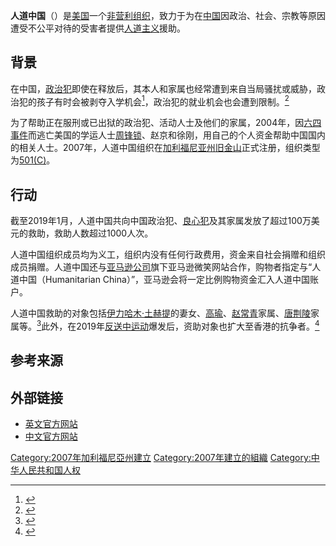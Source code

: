 {{Infobox organization
|name = 人道中国
|established = {{start date and age|2007|02|06}}
|founder = [[周锋锁|周锋锁]]、赵京、徐刚
|headquarters = [[美国|美国]][[加利福尼亚州|加利福尼亚州]][[旧金山|旧金山]]
|location = 160 Maidenhair Ct., San Ramon, CA 94582 USA
|website = {{url|https://h-china.org/中文/}}
}}
'''人道中国'''（{{lang-en|Humanitarian China}}）是[[美国|美国]]一个[[非营利组织|非营利组织]]，致力于为在[[中華人民共和國|中国]]因政治、社会、宗教等原因遭受不公平对待的受害者提供[[人道主义|人道主义]]援助。

== 背景 ==

在中国，[[政治犯|政治犯]]即使在释放后，其本人和家属也经常遭到来自当局骚扰或威胁，政治犯的孩子有时会被剥夺入学机会<ref>{{cite news |title=中国2019年人权报告 |url=https://china.usembassy-china.org.cn/zh/2019-hr-rp-zh/ |accessdate=2021-04-07 |work=U.S. Mission China |date=2020-10-26 |archive-date=2021-04-23 |archive-url=https://web.archive.org/web/20210423035813/https://china.usembassy-china.org.cn/zh/2019-hr-rp-zh/ |dead-url=no }}</ref>，政治犯的就业机会也会遭到限制。<ref>{{cite news |title=中国2018年人权报告 |url=https://china.usembassy-china.org.cn/zh/china-2018-human-rights-report/ |accessdate=2021-04-07 |work=U.S. Mission China |date=2019-04-17 |archive-date=2021-04-02 |archive-url=https://web.archive.org/web/20210402064325/https://china.usembassy-china.org.cn/zh/china-2018-human-rights-report/ |dead-url=no }}</ref>

为了帮助正在服刑或已出狱的政治犯、活动人士及他们的家属，2004年，因[[六四事件|六四事件]]而逃亡美国的学运人士[[周锋锁|周锋锁]]、赵京和徐刚，用自己的个人资金帮助中国国内的相关人士。2007年，人道中国组织在[[加利福尼亚州|加利福尼亚州]][[旧金山|旧金山]]正式注册，组织类型为[[501(c)条款|501(C)]]。

== 行动 ==
截至2019年1月，人道中国共向中国政治犯、[[良心犯|良心犯]]及其家属发放了超过100万美元的救助，救助人数超过1000人次。

人道中国组织成员均为义工，组织内没有任何行政费用，资金来自社会捐赠和组织成员捐赠。人道中国还与[[亚马逊公司|亚马逊公司]]旗下亚马逊微笑网站合作，购物者指定与“人道中国（Humanitarian China）”，亚马逊会将一定比例购物资金汇入人道中国账户。

人道中国救助的对象包括[[伊力哈木·土赫提|伊力哈木·土赫提]]的妻女、[[高瑜|高瑜]]、[[赵常青|赵常青]]家属、[[唐荆陵|唐荆陵]]家属等。<ref>{{cite news |author1=CK |title=救助政治犯 “人道中国”十年拨款百万 |url=https://www.rfa.org/mandarin/yataibaodao/renquanfazhi/ck-01072019090529.html |accessdate=2021-04-07 |work=自由亚洲电台 |date=2019-01-07 |archive-date=2020-11-19 |archive-url=https://web.archive.org/web/20201119235329/https://www.rfa.org/mandarin/yataibaodao/renquanfazhi/ck-01072019090529.html |dead-url=no }}</ref>此外，在2019年[[反送中运动|反送中运动]]爆发后，资助对象也扩大至香港的抗争者。<ref>{{cite news |author1=孙诚 |title=“人道中国”响应“乐捐星期二” 为中国政治犯及家属援助筹款 |url=https://www.rfa.org/mandarin/yataibaodao/c-12032020145713.html |accessdate=2021-04-07 |work=自由亚洲电台 |date=2020-12-03 |archive-date=2020-12-03 |archive-url=https://web.archive.org/web/20201203225540/https://www.rfa.org/mandarin/yataibaodao/c-12032020145713.html |dead-url=no }}</ref>

== 参考来源 ==
{{reflist}}

== 外部链接 ==
*[https://h-china.org/ 英文官方网站] {{Wayback|url=https://h-china.org/ |date=20210505160047 }}
*[https://h-china.org/%E4%B8%AD%E6%96%87/ 中文官方网站] {{Wayback|url=https://h-china.org/%E4%B8%AD%E6%96%87/ |date=20210618015807 }}

[[Category:2007年加利福尼亞州建立|Category:2007年加利福尼亞州建立]]
[[Category:2007年建立的組織|Category:2007年建立的組織]]
[[Category:中华人民共和国人权|Category:中华人民共和国人权]]
